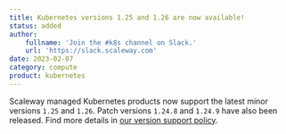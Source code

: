 ```yaml
---
title: Kubernetes versions 1.25 and 1.26 are now available!
status: added
author:
    fullname: 'Join the #k8s channel on Slack.'
    url: 'https://slack.scaleway.com'
date: 2023-02-07
category: compute
product: kubernetes
---
```


Scaleway managed Kubernetes products now support the latest minor versions `1.25` and `1.26`.
Patch versions `1.24.8` and `1.24.9` have also been released.
Find more details in [our version support policy](https://www.scaleway.com/en/docs/containers/kubernetes/reference-content/version-support-policy/).

